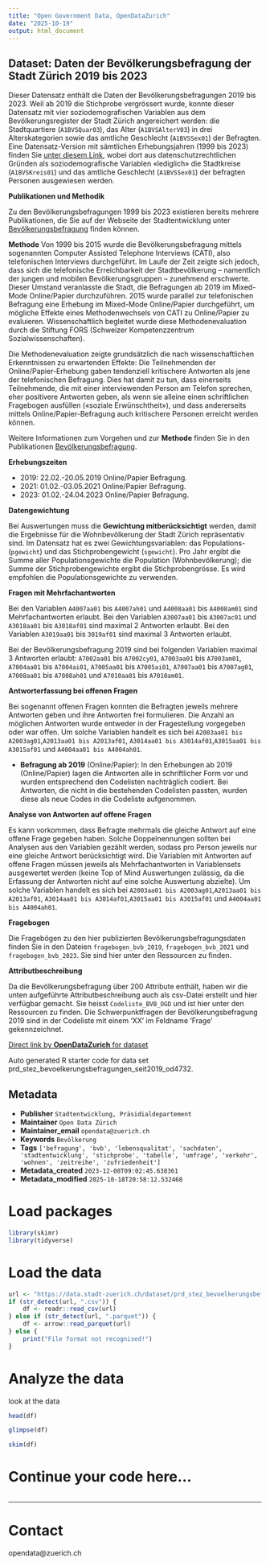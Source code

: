 ```yaml
---
title: "Open Government Data, OpenDataZurich"
date: "2025-10-19"
output: html_document
---
```


## Dataset: Daten der Bevölkerungsbefragung der Stadt Zürich 2019 bis 2023

Dieser Datensatz enthält die Daten der Bevölkerungsbefragungen 2019 bis 2023. Weil ab 2019 die Stichprobe vergrössert wurde, konnte dieser Datensatz mit vier soziodemografischen Variablen aus dem Bevölkerungsregister der Stadt Zürich angereichert werden: die Stadtquartiere (`A1BVSQuar03`), das Alter (`A1BVSAlterV03`) in drei Alterskategorien sowie das amtliche Geschlecht (`A1BVSSex01`) der Befragten. Eine Datensatz-Version mit sämtlichen Erhebungsjahren (1999 bis 2023) finden Sie [unter diesem Link](https://data.stadt-zuerich.ch/dataset/prd_stez_bevoelkerungsbefragungen_seit1999_od4731), wobei dort aus datenschutzrechtlichen Gründen als soziodemografische Variablen «lediglich» die Stadtkreise (`A1BVSKreis01`) und das amtliche Geschlecht (`A1BVSSex01`) der befragten Personen ausgewiesen werden.

**Publikationen und Methodik**

Zu den Bevölkerungsbefragungen 1999 bis 2023 existieren bereits mehrere Publikationen, die Sie auf der Webseite der Stadtentwicklung unter [Bevölkerungsbefragung](https://www.stadt-zuerich.ch/bevoelkerungsbefragung) finden können.

**Methode**
Von 1999 bis 2015 wurde die Bevölkerungsbefragung mittels sogenannten Computer Assisted Telephone Interviews (CATI), also telefonischen Interviews durchgeführt. Im Laufe der Zeit zeigte sich jedoch, dass sich die telefonische Erreichbarkeit der Stadtbevölkerung – namentlich der jungen und mobilen Bevölkerungsgruppen – zunehmend erschwerte. Dieser Umstand veranlasste die Stadt, die Befragungen ab 2019 im Mixed-Mode Online/Papier durchzuführen. 
2015 wurde parallel zur telefonischen Befragung eine Erhebung im Mixed-Mode Online/Papier durchgeführt, um mögliche Effekte eines Methodenwechsels von CATI zu Online/Papier zu evaluieren. Wissenschaftlich begleitet wurde diese Methodenevaluation durch die Stiftung FORS (Schweizer Kompetenzzentrum Sozialwissenschaften).

Die Methodenevaluation zeigte grundsätzlich die nach wissenschaftlichen Erkenntnissen zu erwartenden Effekte: Die Teilnehmenden der Online/Papier-Erhebung gaben tendenziell kritischere Antworten als jene der telefonischen Befragung. Dies hat damit zu tun, dass einerseits Teilnehmende, die mit einer interviewenden Person am Telefon sprechen, eher positivere Antworten geben, als wenn sie alleine einen schriftlichen Fragebogen ausfüllen («soziale Erwünschtheit»), und dass andererseits mittels Online/Papier-Befragung auch kritischere Personen erreicht werden können.

Weitere Informationen zum Vorgehen und zur **Methode** finden Sie in den Publikationen [Bevölkerungsbefragung](https://www.stadt-zuerich.ch/bevoelkerungsbefragung).
 

[]()

**Erhebungszeiten**


- 2019: 22.02.-20.05.2019 Online/Papier Befragung.
- 2021: 01.02.-03.05.2021 Online/Papier Befragung.
- 2023: 01.02.-24.04.2023 Online/Papier Befragung.

[]()

**Datengewichtung**

Bei Auswertungen muss die **Gewichtung mitberücksichtigt** werden, damit die Ergebnisse für die Wohnbevölkerung der Stadt Zürich repräsentativ sind. Im Datensatz hat es zwei Gewichtungsvariablen: das Populations- (`pgewicht`) und das Stichprobengewicht (`sgewicht`). Pro Jahr ergibt die Summe aller Populationsgewichte die Population (Wohnbevölkerung); die Summe der Stichprobengewichte ergibt die Stichprobengrösse. Es wird empfohlen die Populationsgewichte zu verwenden.
 

[]()

**Fragen mit Mehrfachantworten**

Bei den Variablen `A4007aa01` bis `A4007ah01` und `A4008aa01` bis `A4008am01` sind Mehrfachantworten erlaubt.
Bei den Variablen `A3007aa01` bis `A3007ac01` und `A3018aa01` bis `A3018af01` sind maximal 2 Antworten erlaubt. Bei den Variablen `A3019aa01` bis `3019af01` sind maximal 3 Antworten erlaubt.

Bei der Bevölkerungsbefragung 2019 sind bei folgenden Variablen maximal 3 Antworten erlaubt: `A7002aa01` bis `A7002cy01`, `A7003aa01` bis `A7003am01`, `A7004aa01` bis `A7004ai01`, `A7005aa01` bis `A7005ai01`, `A7007aa01` bis `A7007ag01`, `A7008aa01` bis `A7008ah01` und `A7010aa01` bis `A7010am01`.

[]()

**Antworterfassung bei offenen Fragen**

Bei sogenannt offenen Fragen konnten die Befragten jeweils mehrere Antworten geben und ihre Antworten frei formulieren. Die Anzahl an möglichen Antworten wurde entweder in der Fragestellung vorgegeben oder war offen. Um solche Variablen handelt es sich bei `A2003aa01 bis A2003ag01`,`A2013aa01 bis A2013af01`, `A3014aa01 bis A3014af01`,`A3015aa01 bis A3015af01` und `A4004aa01 bis A4004ah01`. 

- **Befragung ab 2019** (Online/Papier): In den Erhebungen ab 2019 (Online/Papier) lagen die Antworten alle in schriftlicher Form vor und wurden entsprechend den Codelisten nachträglich codiert. Bei Antworten, die nicht in die bestehenden Codelisten passten, wurden diese als neue Codes in die Codeliste aufgenommen. 

[]()

**Analyse von Antworten auf offene Fragen**

Es kann vorkommen, dass Befragte mehrmals die gleiche Antwort auf eine offene Frage gegeben haben. Solche Doppelnennungen sollten bei Analysen aus den Variablen gezählt werden, sodass pro Person jeweils nur eine gleiche Antwort berücksichtigt wird. Die Variablen mit Antworten auf offene Fragen müssen jeweils als Mehrfachantworten in Variablensets ausgewertet werden (keine Top of Mind Auswertungen zulässig, da die Erfassung der Antworten nicht auf eine solche Auswertung abzielte). Um solche Variablen handelt es sich bei `A2003aa01 bis A2003ag01`,`A2013aa01 bis A2013af01`, `A3014aa01 bis A3014af01`,`A3015aa01 bis A3015af01` und `A4004aa01 bis A4004ah01`.

[]()

**Fragebogen**

Die Fragebögen zu den hier publizierten Bevölkerungsbefragungsdaten finden Sie in den Dateien `fragebogen_bvb_2019`, `fragebogen_bvb_2021` und `fragebogen_bvb_2023`. Sie sind hier unter den Ressourcen zu finden.

[]()

**Attributbeschreibung**

Da die Bevölkerungsbefragung über 200 Attribute enthält, haben wir die unten aufgeführte Attributbeschreibung auch als csv-Datei erstellt und hier verfügbar gemacht. Sie heisst `Codeliste_BVB_OGD` und ist hier unter den Ressourcen zu finden. Die Schwerpunktfragen der Bevölkerungsbefragung 2019 sind in der Codeliste mit einem 'XX' im Feldname 'Frage' gekennzeichnet.

[]()



[Direct link by **OpenDataZurich** for dataset](https://data.stadt-zuerich.ch/dataset/prd_stez_bevoelkerungsbefragungen_seit2019_od4732)

Auto generated R starter code for data set prd_stez_bevoelkerungsbefragungen_seit2019_od4732.

## Metadata

- **Publisher** `Stadtentwicklung, Präsidialdepartement`
- **Maintainer** `Open Data Zürich`
- **Maintainer_email** `opendata@zuerich.ch`
- **Keywords** `Bevölk­erung`
- **Tags** `['befragung', 'bvb', 'lebensqualitat', 'sachdaten', 'stadtentwicklung', 'stichprobe', 'tabelle', 'umfrage', 'verkehr', 'wohnen', 'zeitreihe', 'zufriedenheit']`
- **Metadata_created** `2023-12-08T09:02:45.638361`
- **Metadata_modified** `2025-10-18T20:58:12.532468`


# Load packages

```r
library(skimr)
library(tidyverse)
```

# Load the data

```r
url <- "https://data.stadt-zuerich.ch/dataset/prd_stez_bevoelkerungsbefragungen_seit2019_od4732/download/BEV473OD4732.csv"
if (str_detect(url, ".csv")) {
    df <- readr::read_csv(url)
} else if (str_detect(url, ".parquet")) {
    df <- arrow::read_parquet(url)
} else {
    print("File format not recognised!")
}
```

# Analyze the data

look at the data
```r
head(df)
```

```r
glimpse(df)
```

```r
skim(df)
```

# Continue your code here...

```r

```

------------------------------------------------------------------------

# Contact

opendata@zuerich.ch
